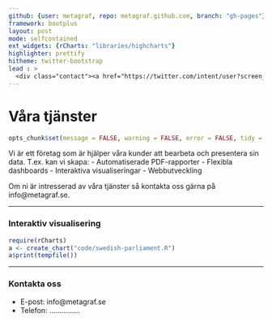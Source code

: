 ```yaml
---
github: {user: metagraf, repo: metagraf.github.com, branch: "gh-pages"}
framework: bootplus
layout: post
mode: selfcontained
ext_widgets: {rCharts: "libraries/highcharts"}
highlighter: prettify
hitheme: twitter-bootstrap
lead : >
  <div class="contact"><a href="https://twitter.com/intent/user?screen_name=metagrafAB"><i class="icon-twitter icon-2x"></i></a><a href="mailto:info@metagraf.se"><i class="icon-envelope icon-2x"></i></a><a href="https://github.com/metagraf"><i class="icon-github icon-2x"></i></a></div><img src = "assets/img/logo.png">
---
```


# Våra tjänster

```r
opts_chunk$set(message = FALSE, warning = FALSE, error = FALSE, tidy = FALSE, cache = FALSE, results = 'asis', echo = FALSE)
```

Vi är ett företag som är hjälper våra kunder att bearbeta och presentera sin data. T.ex. kan vi skapa:
  - Automatiserade PDF-rapporter
  - Flexibla dashboards
  - Interaktiva visualiseringar
  - Webbutveckling

Om ni är intresserad av våra tjänster så kontakta oss gärna på info@metagraf.se.

---

### Interaktiv visualisering

```r
require(rCharts)
a <- create_chart("code/swedish-parliament.R")
a$print(tempfile())
```

---

### Kontakta oss

- E-post: info@metagraf.se
- Telefon: ...............


<!-- http://vandelaydesign.com/blog/free-resources/free-vintage-seamless-textures/ -->

<style>
body { 
  background-image:url('assets/img/23-white-cardboard-background-sml.jpg');
}



header {
   
   letter-spacing:12px;
   margin-top: -20px;
   margin-left: -20px;
   margin-right: -20px;
   padding-top: 30px;
   padding: 19px;

   -webkit-border-radius: 3px;
      -moz-border-radius: 3px;
           border-radius: 3px;
   -webkit-box-shadow: none;
      -moz-box-shadow: none;
           box-shadow: none;


}

.contact {
  text-align:right;
  margin-right: 75px;
}

header img {
  display: block; margin-left: auto; margin-right: auto; width: 85%;
}
</style>
